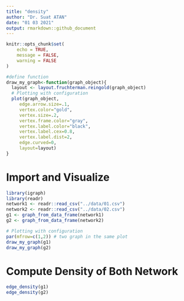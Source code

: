 ```yaml
---
title: "density"
author: "Dr. Suat ATAN"
date: "01 03 2021"
output: rmarkdown::github_document
---
```


```r
knitr::opts_chunk$set(
	echo = TRUE,
	message = FALSE,
	warning = FALSE
)
```

```r
#define function
draw_my_graph<-function(graph_object){
  layout <- layout.fruchterman.reingold(graph_object)
  # Plotting with configuration
  plot(graph_object,
     edge.arrow.size=.1, 
     vertex.color="gold", 
     vertex.size=.2,
     vertex.frame.color="gray", 
     vertex.label.color="black", 
     vertex.label.cex=0.8, 
     vertex.label.dist=2, 
     edge.curved=0,
     layout=layout)
}
```


# Import and Visualize
```r
library(igraph)
library(readr)
network1 <- readr::read_csv("../data/01.csv")
network2 <- readr::read_csv("../data/02.csv")
g1 <- graph_from_data_frame(network1)
g2 <- graph_from_data_frame(network2)

# Plotting with configuration
par(mfrow=c(1,2)) # two graph in the same plot
draw_my_graph(g1)
draw_my_graph(g2)
```



# Compute Density of Both Network

```r
edge_density(g1)
edge_density(g2)
```

